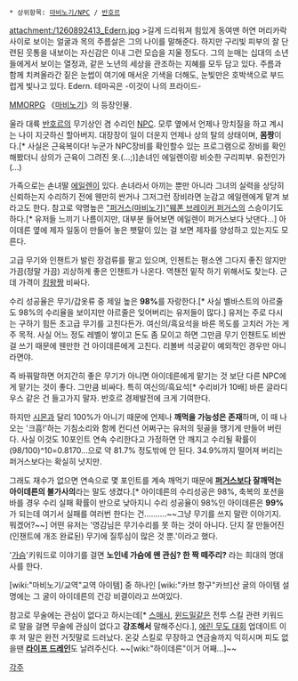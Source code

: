  * 상위항목: [[마비노기/NPC]] / [[반호르]]
attachment:/1260892413_Edern.jpg
>길게 드리워져 힘있게 동여맨 허연 머리카락 사이로 보이는 얼굴과 목의 주름살은 그의 나이를 말해준다. 하지만 구리빛 피부의 잘 단련된 웃통을 내보이는 자신감은 이내 그런 모습을 지울 정도다. 그의 눈매는 십대의 소년들에게서 보이는 열정과, 같은 노년의 세상을 관조하는 지혜를 모두 담고 있다. 주름과 함께 치켜올라간 짙은 눈썹이 여기에 매서운 기색을 더해도, 눈빛만은 호박색으로 부드럽게 빛나고 있다.
Edern. 테마곡은 -이것이 나의 프라이드-

[[MMORPG]] 《[[마비노기]]》의 등장인물.

울라 대륙 [[반호르]]의 무기상인 겸 수리인 [[NPC]].
모루 옆에서 언제나 망치질을 하고 계시는 나이 지긋하신 할아버지. 대장장이 일이 더운지 언제나 상의 탈의 상태이며, '''몸짱'''이다.[* 사실은 근육복이다! 누군가 NPC장비를 확인할수 있는 프로그램으로 장비를 확인해봤더니 상의가 근육이 그려진 옷.(...;)]손녀인 에일렌이랑 비슷한 구리피부. 유전인가(...)

가족으로는 손녀딸 [[에일렌]]이 있다. 손녀라서 아끼는 뿐만 아니라 그녀의 실력을 상당히 신뢰하는지 수리하기 전에 웬만히 싼거나 그저그런 장비라면 눈감고 에일렌에게 맡겨 보라고도 한다. 참고로 악명높은 [["퍼거스(마비노기)"웨폰 브레이커 퍼거스]]의 스승이기도 하다.[* 유저들 느끼기 나름이지만, 대부분 들어보면 에일렌이 퍼거스보다 낫댄다...] 아이데른 옆에 제자 일동이 만들어 놓은 팻말이 있는 걸 보면 제자를 양성하고 있는지도 모른다.

고급 무기와 인챈트가 발린 장검류를 팔고 있으며, 인첸트는 평소엔 그다지 좋진 않지만 가끔(정말 가끔) 괴상하게 좋은 인챈트가 나온다. 역챈전 밑작 하기 위해서도 찾는다. 근데 가격이 [[킹왕짱]] 비싸다.

수리 성공율은 무기/갑옷류 중 제일 높은 '''98%'''를 자랑한다.[* 사실 벨바스트의 아르줄도 98%의 수리율을 보이지만 아르줄은 잊어버리는 유저들이 많다.]
유저는 주로 다시는 구하기 힘든 초고급 무기를 고친다든가. 여신의/흑요석을 바른 목도를 고치러 가는 게 주 목적. 사실 어느 정도 레벨이 쌓이고 돈도 좀 모이고 하면 그만큼 무기 인챈트도 비싼 걸 쓰기 때문에 웬만한 건 아이데른에게 고친다. 리볼버 석궁같이 예외적인 경우만 아니라면야.

즉 바꿔말하면 어지간히 좋은 무기가 아니면 아이데른에게 맡기는 것 보단 다른 NPC에게 맡기는 것이 좋다. 그만큼 비싸다. 특히 여신의/흑요석[* 수리비가 10배] 바른 글라디우스 같은 건 들고가지 말자. 반호르 경제발전에 크게 기여한다.

하지만 [[시몬]]과 달리 100%가 아니기 때문에 언제나 '''깨먹을 가능성은 존재'''하며, 이 때 나오는 '크흠!'하는 기침소리와 함께 컨디션 어쩌구는 유저의 뒷골을 땡기게 만들어 버린다. 사실 이것도 10포인트 연속 수리한다고 가정하면 안 깨지고 수리될 확률이 (98/100)^10=0.8170...으로 약 81.7% 정도밖에 안 된다. 34.9%까지 떨어져 버리는 퍼거스보다는 확실히 낫지만. 

그래도 재수가 없으면 연속으로 몇 포인트를 계속 깨먹기 때문에 '''[[퍼거스]]보다 잘깨먹는 아이데른의 불가사의'''라는 말도 생겼다.[* 아이데른의 수리성공은 98%, 축복의 포션을 바를 경우 수리 실패 확률이 반으로 낮아지니 수리 성공율이 98%인 아이데른은 '''99%'''가 되는데 여기서 실패를 여러번 한다는 건..........~~그냥 무기를 쓰지 말란 이야기지. 뭐겠어?~~]
어떤 유저는 '영감님은 무기수리를 못 하는 것이 아니다. 단지 잘 만들어진(인챈트에 개조 완료된) 무기에 질투심이 많은 것 뿐.'이라고 했다.

'[[가슴]]'키워드로 이야기를 걸면 '''노인네 가슴에 왠 관심? 한 짝 떼주리?''' 라는 희대의 명대사를 한다.

[wiki:"마비노기/교역"교역 아이템] 중 하나인 [wiki:"카브 항구"카브]산 굴의 아이템 설명에는 그 굴이 아이데른의 건강 비결이라고 쓰여있다.

참고로 무술에는 관심이 없다고 하시는데[* [[스매시]], [[윈드밀]]같은 전투 스킬 관련 키워드로 말을 걸면 무술에 관심이 없다고 '''강조해서''' 말해주신다.], [[에린 무도 대회]] 업데이트 이후 저 말은 완전 거짓말로 드러났다. 온갖 스킬로 무장하고 연금술까지 익히시며 피도 없을땐 '''[[라이프 드레인]]'''도 날려주신다. ~~[wiki:"하이데른"이거 어째...]~~

[[각주]]
